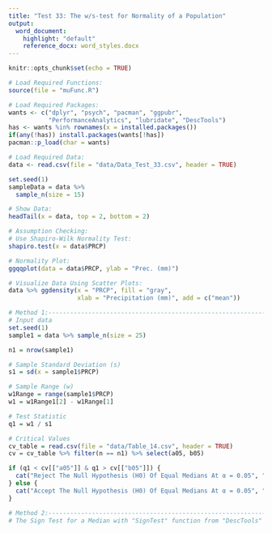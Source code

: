 ```yaml
---
title: "Test 33: The w/s-test for Normality of a Population"
output:
  word_document:
    highlight: "default"
    reference_docx: word_styles.docx
---
```


```r
knitr::opts_chunk$set(echo = TRUE)
```

```r
# Load Required Functions:
source(file = "muFunc.R")

# Load Required Packages:
wants <- c("dplyr", "psych", "pacman", "ggpubr",
           "PerformanceAnalytics", "lubridate", "DescTools")
has <- wants %in% rownames(x = installed.packages())
if(any(!has)) install.packages(wants[!has])
pacman::p_load(char = wants)

# Load Required Data:
data <- read.csv(file = "data/Data_Test_33.csv", header = TRUE)

set.seed(1)
sampleData = data %>% 
  sample_n(size = 15)

# Show Data:
headTail(x = data, top = 2, bottom = 2)
```

```r
# Assumption Checking:
# Use Shapiro-Wilk Normality Test:
shapiro.test(x = data$PRCP)

# Normality Plot:
ggqqplot(data = data$PRCP, ylab = "Prec. (mm)")

# Visualize Data Using Scatter Plots:
data %>% ggdensity(x = "PRCP", fill = "gray",
                   xlab = "Precipitation (mm)", add = c("mean"))
```

```r
# Method 1:---------------------------------------------------------------------
# Input data
set.seed(1)
sample1 = data %>% sample_n(size = 25)

n1 = nrow(sample1)

# Sample Standard Deviation (s)
s1 = sd(x = sample1$PRCP)

# Sample Range (w)
w1Range = range(sample1$PRCP)
w1 = w1Range1[2] - w1Range[1]

# Test Statistic
q1 = w1 / s1

# Critical Values
cv_table = read.csv(file = "data/Table_14.csv", header = TRUE)
cv = cv_table %>% filter(n == n1) %>% select(a05, b05)

if (q1 < cv[["a05"]] & q1 > cv[["b05"]]) {
  cat("Reject The Null Hypothesis (H0) Of Equal Medians At α = 0.05", "\n")
} else {
  cat("Accept The Null Hypothesis (H0) Of Equal Medians At α = 0.05", "\n")
}

# Method 2:---------------------------------------------------------------------
# The Sign Test for a Median with "SignTest" function from "DescTools" package

```
